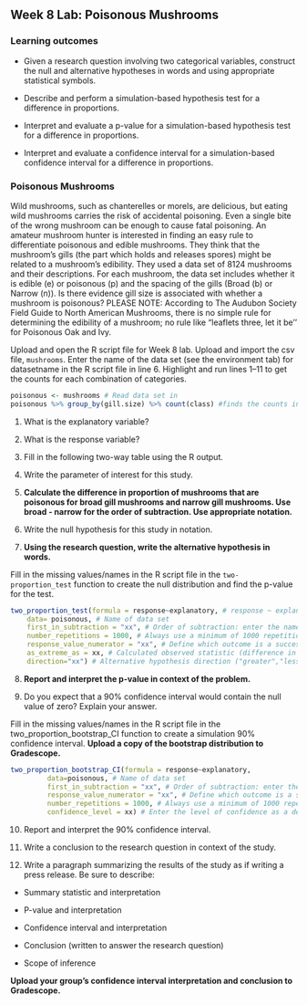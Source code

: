## Week 8 Lab:  Poisonous Mushrooms 

\setstretch{1}

### Learning outcomes

* Given a research question involving two categorical variables, construct the null and alternative hypotheses
  in words and using appropriate statistical symbols.
  
* Describe and perform a simulation-based hypothesis test for a difference in proportions.

* Interpret and evaluate a p-value for a simulation-based hypothesis test for a difference in proportions.

* Interpret and evaluate a confidence interval for a simulation-based confidence interval for a difference in proportions.

### Poisonous Mushrooms

Wild mushrooms, such as chanterelles or morels, are delicious, but eating wild mushrooms carries the risk of accidental poisoning. Even a single bite of the wrong mushroom can be enough to cause fatal poisoning. An amateur mushroom hunter is interested in finding an easy rule to differentiate poisonous and edible mushrooms. They think that the mushroom’s gills (the part which holds and releases spores) might be related to a mushroom’s edibility. They used a data set of 8124 mushrooms and their descriptions. For each mushroom, the data set includes whether it is edible (e) or poisonous (p) and the spacing of the gills (Broad (b) or Narrow (n)).  Is there evidence gill size is associated with whether a mushroom is poisonous?  PLEASE NOTE: According to The Audubon Society Field Guide to North American Mushrooms, there is no simple rule for determining the edibility of a mushroom; no rule like "leaflets three, let it be'' for Poisonous Oak and Ivy. 

Upload and open the R script file for Week 8 lab. Upload and import the csv file, `mushrooms`. Enter the name of the data set (see the environment tab) for datasetname in the R script file in line 6. Highlight and run lines 1--11 to get the counts for each combination of categories.

```r
poisonous <- mushrooms # Read data set in
poisonous %>% group_by(gill.size) %>% count(class) #finds the counts in each group
```

1. What is the explanatory variable?

\vspace{0.5in}

2. What is the response variable?

\vspace{0.5in}

<!-- 3. What is the scope of inference for this study? -->

\newpage

3. Fill in the following two-way table using the R output.

\begin{center}
\begin{tabular}{|c|c|c|c|}\hline
& \multicolumn{2}{|c|}{\textbf{Gill Size}} & \\ \hline
\textbf{Edible} & Broad & Narrow & Total \\ \hline
 Poisonous & & & \\ 
 & & & \\ \hline
Edible & & & \\ 
 & & & \\ \hline
 Total & & & \\ 
 & & & \\ \hline
\end{tabular}
\end{center}

4. Write the parameter of interest for this study.

\vspace{1in}

5. **Calculate the difference in proportion of mushrooms that are poisonous for broad gill mushrooms and narrow gill mushrooms.  Use broad - narrow for the order of subtraction.  Use appropriate notation.**

\vspace{0.8in}

<!-- Use the provided R script file to create a segmented bar plot of the data.  Make sure to title your plot.  Highlight and run lines 14--20. -->

<!-- ```{r, out.width="60%", echo=TRUE, eval=FALSE} -->
<!-- injuries %>% # Data set piped into... -->
<!--   ggplot(aes(x = Injury.Site, fill = Lethal)) +   # This specifies the variables -->
<!--   geom_bar(stat = "count", position = "fill") +  # Tell it to make a stacked bar plot -->
<!--   labs(title = "Title",  # Make sure to title your plot  -->
<!--        x = "Location of Injury",   # Label the x axis -->
<!--        y = "") +  # Remove y axis label -->
<!--   scale_fill_grey()  # Make figure black and white -->
<!-- ``` -->
<!-- 7.  Based on the plot does there appear to be an association between the variables?  Explain your answer. -->

\vspace{1in}

6.  Write the null hypothesis for this study in notation.

\vspace{0.5in}
\newpage

7.  **Using the research question, write the alternative hypothesis in words.**

\vspace{1in}

Fill in the missing values/names in the R script file in the `two-proportion_test` function to create the null distribution and find the p-value for the test.

```r
two_proportion_test(formula = response~explanatory, # response ~ explanatory
    data= poisonous, # Name of data set
    first_in_subtraction = "xx", # Order of subtraction: enter the name of Group 1
    number_repetitions = 1000, # Always use a minimum of 1000 repetitions
    response_value_numerator = "xx", # Define which outcome is a success 
    as_extreme_as = xx, # Calculated observed statistic (difference in sample proportions)
    direction="xx") # Alternative hypothesis direction ("greater","less","two-sided")
```

8.  **Report and interpret the p-value in context of the problem.**

\vspace{0.8in}

9.  Do you expect that a 90\% confidence interval would contain the null value of zero?  Explain your answer.

\vspace{0.8in}

Fill in the missing values/names in the R script file in the two_proportion_bootstrap_CI function to create a simulation 90\% confidence interval.  **Upload a copy of the bootstrap distribution to Gradescope.**

```r
two_proportion_bootstrap_CI(formula = response~explanatory, 
         data=poisonous, # Name of data set
         first_in_subtraction = "xx", # Order of subtraction: enter the name of Group 1
         response_value_numerator = "xx", # Define which outcome is a success 
         number_repetitions = 1000, # Always use a minimum of 1000 repetitions
         confidence_level = xx) # Enter the level of confidence as a decimal
```

10.  Report and interpret the 90\% confidence interval.

\vspace{0.8in}

11.  Write a conclusion to the research question in context of the study.

\vspace{0.8in}

12.  Write a paragraph summarizing the results of the study as if writing a press release.  Be sure to describe:

* Summary statistic and interpretation

* P-value and interpretation

* Confidence interval and interpretation

* Conclusion (written to answer the research question)

* Scope of inference

**Upload your group's confidence interval interpretation and conclusion to Gradescope.** 

\newpage

